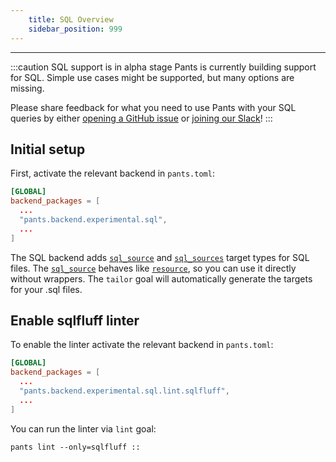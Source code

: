 ```yaml
---
    title: SQL Overview
    sidebar_position: 999
---
```


---

:::caution SQL support is in alpha stage
Pants is currently building support for SQL. Simple use cases might be
supported, but many options are missing.

Please share feedback for what you need to use Pants with your SQL queries by
either [opening a GitHub
issue](https://github.com/pantsbuild/pants/issues/new/choose) or [joining our
Slack](/community/getting-help)!
:::

## Initial setup

First, activate the relevant backend in `pants.toml`:

```toml title="pants.toml"
[GLOBAL]
backend_packages = [
  ...
  "pants.backend.experimental.sql",
  ...
]
```

The SQL backend adds [`sql_source`](../../reference/targets/sql_source.mdx) and
[`sql_sources`](../../reference/targets/sql_sources.mdx) target types for SQL
files. The [`sql_source`](../../reference/targets/sql_source.mdx) behaves like
[`resource`](../../reference/targets/resource.mdx), so you can use it directly
without wrappers. The `tailor` goal will automatically generate the targets for
your .sql files.

## Enable sqlfluff linter

To enable the linter activate the relevant backend in `pants.toml`:

```toml title="pants.toml"
[GLOBAL]
backend_packages = [
  ...
  "pants.backend.experimental.sql.lint.sqlfluff",
  ...
]
```

You can run the linter via `lint` goal:
```
pants lint --only=sqlfluff ::
```
